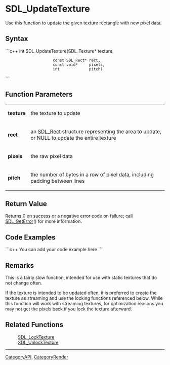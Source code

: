 <!-- pragma section-numbers off -->
<!-- pragma disable-camelcase -->

= SDL_UpdateTexture =
Use this function to update the given texture rectangle with new pixel data.


== Syntax ==
```c++
int SDL_UpdateTexture(SDL_Texture*    texture,
                      const SDL_Rect* rect,
                      const void*     pixels,
                      int             pitch)
```

== Function Parameters ==
{|
|'''texture'''
|the texture to update
|-
|'''rect'''
|an [[SDL_Rect]] structure representing the area to update, or NULL to update the entire texture
|-
|'''pixels'''
|the raw pixel data
|-
|'''pitch'''
|the number of bytes in a row of pixel data, including padding between lines
|}

== Return Value ==
Returns 0 on success or a negative error code on failure; call [[SDL_GetError]]() for more information.

== Code Examples ==
```c++
You can add your code example here
```

== Remarks ==
This is a fairly slow function, intended for use with static textures that do not change often.

If the texture is intended to be updated often, it is preferred to create the texture as streaming and use the locking functions referenced below. While this function will work with streaming textures, for optimization reasons you may not get the pixels back if you lock the texture afterward.

== Related Functions ==
:[[SDL_LockTexture]]
:[[SDL_UnlockTexture]]

----
[[CategoryAPI]], [[CategoryRender]]
